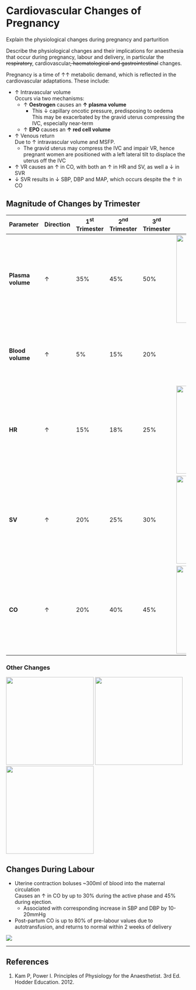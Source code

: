 # Cardiovascular Changes of Pregnancy

:::CICM
Explain the physiological changes during pregnancy and parturition
:::

:::ANZCA
Describe the physiological changes and their implications for anaesthesia that occur during pregnancy, labour and delivery, in particular the ~~respiratory~~, cardiovascular~~, haematological and gastrointestinal~~ changes.
:::

Pregnancy is a time of ↑↑ metabolic demand, which is reflected in the cardiovascular adaptations. These include:

* ↑ Intravascular volume\
Occurs via two mechanisms:
    * ↑ **Oestrogen** causes an **↑ plasma volume**
        * This ↓ capillary oncotic pressure, predisposing to oedema\
        This may be exacerbated by the gravid uterus compressing the IVC, especially near-term
    * ↑ **EPO** causes an **↑ red cell volume**
* ↑ Venous return\
Due to ↑ intravascular volume and MSFP.
  * The gravid uterus may compress the IVC and impair VR, hence pregnant women are positioned with a left lateral tilt to displace the uterus off the IVC
* ↑ VR causes an ↑ in CO, with both an ↑ in HR and SV, as well a ↓ in SVR
* ↓ SVR results in ↓ SBP, DBP and MAP, which occurs despite the ↑ in CO

## Magnitude of Changes by Trimester

+-------------------+-----------+-----------------+-----------------+-----------------+-----------------------------------------------------------------+---------------------------------------------------------------------------------+
| Parameter         | Direction | 1^st^ Trimester | 2^nd^ Trimester | 3^rd^ Trimester |                                                                 | Notes                                                                           |
+===================+===========+=================+=================+=================+=================================================================+=================================================================================+
| **Plasma volume** | ↑         | 35%             | 45%             | 50%             | <img src="/resources/maternal-volume.svg" style="width: 15pc;"> | Peaks between 32-36^th^ week, ↓ slightly thereafter                             |
+-------------------+-----------+-----------------+-----------------+-----------------+-----------------------------------------------------------------+---------------------------------------------------------------------------------+
| **Blood volume**  | ↑         | 5%              | 15%             | 20%             |                                                                 | ↑ Less than the ↑ in plasma volume, resulting in the fall in haematocrit to 33% |
+-------------------+-----------+-----------------+-----------------+-----------------+-----------------------------------------------------------------+---------------------------------------------------------------------------------+
| **HR**            | ↑         | 15%             | 18%             | 25%             | <img src="/resources/maternal-hr.svg" style="width: 15pc;">     | ↑ Progressively throughout                                                      |
+-------------------+-----------+-----------------+-----------------+-----------------+-----------------------------------------------------------------+---------------------------------------------------------------------------------+
| **SV**            | ↑         | 20%             | 25%             | 30%             | <img src="/resources/maternal-sv.svg" style="width: 15pc;">     | ↑ Progressively throughout                                                      |
+-------------------+-----------+-----------------+-----------------+-----------------+-----------------------------------------------------------------+---------------------------------------------------------------------------------+
| **CO**            | ↑         | 20%             | 40%             | 45%             | <img src="/resources/maternal-co.svg" style="width: 15pc;">     | ↑ Throughout, and dramatically in labour                                        |
+-------------------+-----------+-----------------+-----------------+-----------------+-----------------------------------------------------------------+---------------------------------------------------------------------------------+

### Other Changes

<img src="/resources/maternal-bp.svg" style="width: 15pc;">
<img src="/resources/maternal-hb.svg" style="width: 15pc;">
<img src="/resources/maternal-svr.svg" style="width: 15pc;">

## Changes During Labour

* Uterine contraction boluses ~300ml of blood into the maternal circulation\
Causes an ↑ in CO by up to 30% during the active phase and 45% during ejection.
    * Associated with corresponding increase in SBP and DBP by 10-20mmHg
* Post-partum CO is up to 80% of pre-labour values due to autotransfusion, and returns to normal within 2 weeks of delivery

<img src="/resources/labor-co.svg">

---
## References

1. Kam P, Power I. Principles of Physiology for the Anaesthetist. 3rd Ed. Hodder Education. 2012.
